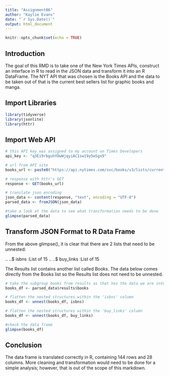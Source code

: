 ```yaml
---
title: "Assignment06"
author: "Kaylie Evans"
date: "`r Sys.Date()`"
output: html_document
---
```


```r
knitr::opts_chunk$set(echo = TRUE)
```

## Introduction
The goal of this RMD is to take one of the New York Times APIs, construct an interface in R to read in the JSON data and transform it into an R DataFrame. The NYT API that was chosen is the Books API and the data to be taken out of that is the current best sellers list for graphic books and manga.

## Import Libraries
```r
library(tidyverse) 
library(jsonlite)
library(httr)
```

## Import Web API
```r
# this API key was assigned to my account on Times Developers
api_key <- "q3Ei9rbguhYDwWjqyiAC1sw19y5wSgx9"

# url from API site
books_url <- paste0("https://api.nytimes.com/svc/books/v3/lists/current/graphic-books-and-manga.json?api-key=", api_key)

# response with httr's GET
response <- GET(books_url)

# translate json encoding
json_data <- content(response, "text", encoding = "UTF-8")
parsed_data <- fromJSON(json_data)

#take a look at the data to see what transformation needs to be done
glimpse(parsed_data)
```

## Transform JSON Format to R Data Frame
From the above glimpse(), it is clear that there are 2 lists that need to be unnested: 

.. ..$ isbns               :List of 15
.. ..$ buy_links           :List of 15

The Results list contains another list called Books. The data below comes directly from the Books list so the Results list does not need to be unnested.
```r
# take the subgroup books from results as that has the data we are interested in
books_df <- parsed_data$results$books

# flatten the nested structures within the 'isbns' column
books_df <- unnest(books_df, isbns)

# flatten the nested structures within the 'buy_links' column
books_df <- unnest(books_df, buy_links)

#check the data frame
glimpse(books_df)

```


## Conclusion

The data frame is translated correctly in R, containing 144 rows and 28 columns. More cleaning and transformation would need to be done for a simple analysis; however, that is out of the scope of this markdown.
